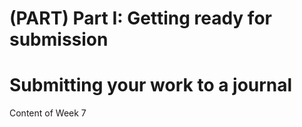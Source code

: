 \mainmatter

# (PART) Part I: Getting ready for submission {-}

# Submitting your work to a journal {#Week7}

Content of Week 7


